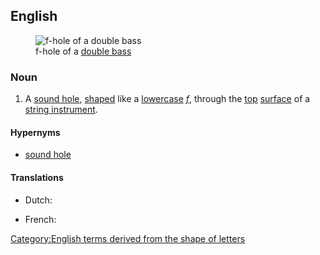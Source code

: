 ==English==
{{wikipedia}}
[[Image:Doublebass fhole.jpg|thumb|f-hole of a [[double bass]]]]

===Noun===
{{en-noun|head=[[f]]-[[hole]]}}

# {{lb|en|musical instruments}} A [[sound hole]], [[shape]]d like a [[lowercase]] ''[[f]]'', through the [[top]] [[surface]] of a [[string instrument]].

====Hypernyms====
* [[sound hole]]

====Translations====
{{trans-top|hole in instrument}}
* Dutch: {{t+|nl|klankgat|n}}
{{trans-mid}}
* French: {{t+|fr|ouïe|f}}
{{trans-bottom}}

[[Category:English terms derived from the shape of letters]]